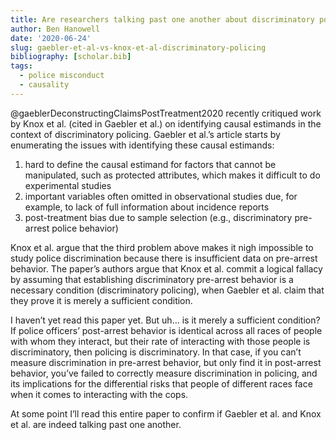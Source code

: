 ```yaml
---
title: Are researchers talking past one another about discriminatory policing?
author: Ben Hanowell
date: '2020-06-24'
slug: gaebler-et-al-vs-knox-et-al-discriminatory-policing
bibliography: [scholar.bib]
tags:
  - police misconduct
  - causality
---
```


@gaeblerDeconstructingClaimsPostTreatment2020 recently critiqued work by Knox et al. (cited in Gaebler et al.) on identifying causal estimands in the context of discriminatory policing. Gaebler et al.'s article starts by enumerating the issues with identifying these causal estimands:

1. hard to define the causal estimand for factors that cannot be manipulated, such as protected attributes, which makes it difficult to do experimental studies
1. important variables often omitted in observational studies due, for example, to lack of full information about incidence reports
1. post-treatment bias due to sample selection (e.g., discriminatory pre-arrest police behavior)

Knox et al. argue that the third problem above makes it nigh impossible to study police discrimination because there is insufficient data on pre-arrest behavior. The paper's authors argue that Knox et al. commit a logical fallacy by assuming that establishing discriminatory pre-arrest behavior is a necessary condition (discriminatory policing), when Gaebler et al. claim that they prove it is merely a sufficient condition.

I haven't yet read this paper yet. But uh... is it merely a sufficient condition? If police officers' post-arrest behavior is identical across all races of people with whom they interact, but their rate of interacting with those people is discriminatory, then policing is discriminatory. In that case, if you can't measure discrimination in pre-arrest behavior, but only find it in post-arrest behavior, you've failed to correctly measure discrimination in policing, and its implications for the differential risks that people of different races face when it comes to interacting with the cops.

At some point I'll read this entire paper to confirm if Gaebler et al. and Knox et al. are indeed talking past one another.

